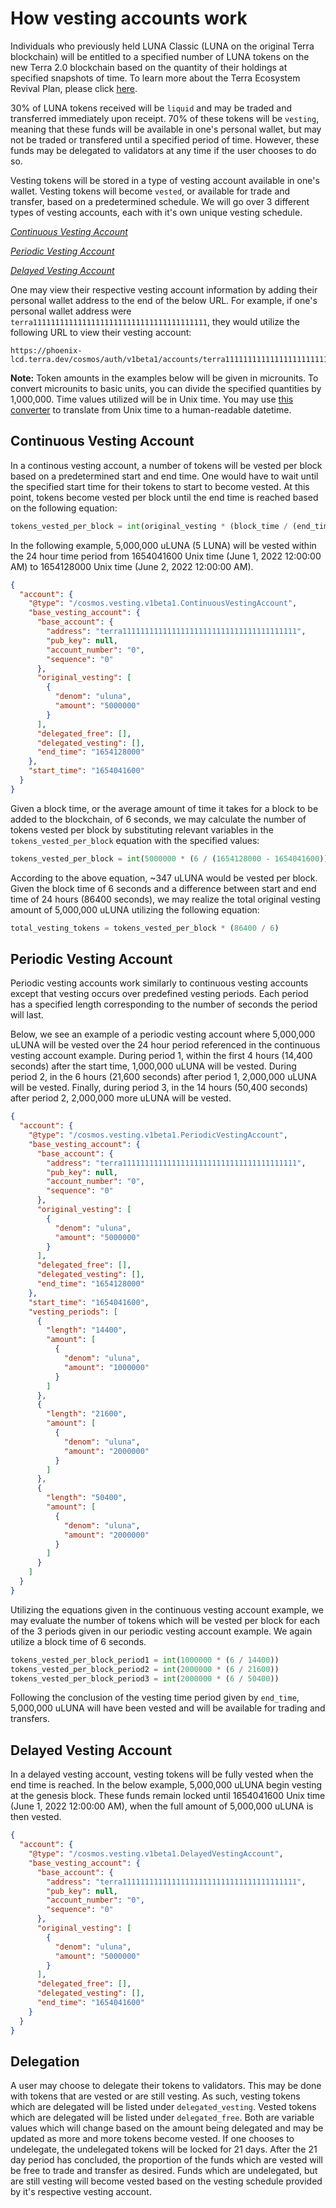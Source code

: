 # How vesting accounts work

Individuals who previously held LUNA Classic (LUNA on the original Terra blockchain) will be entitled to a specified number of LUNA tokens on the new Terra 2.0 blockchain based on the quantity of their holdings at specified snapshots of time. To learn more about the Terra Ecosystem Revival Plan, please click [here](https://agora.terra.money/t/terra-ecosystem-revival-plan-2-passed-gov/18498).

30% of LUNA tokens received will be `liquid` and may be traded and transferred immediately upon receipt. 70% of these tokens will be `vesting`, meaning that these funds will be available in one's personal wallet, but may not be traded or transfered until a specified period of time. However, these funds may be delegated to validators at any time if the user chooses to do so.

Vesting tokens will be stored in a type of vesting account available in one's wallet. Vesting tokens will become `vested`, or available for trade and transfer, based on a predetermined schedule. We will go over 3 different types of vesting accounts, each with it's own unique vesting schedule.


[_Continuous Vesting Account_](#continuous-vesting-account)

[_Periodic Vesting Account_](#periodic-vesting-account)

[_Delayed Vesting Account_](#delayed-vesting-account)


One may view their respective vesting account information by adding their personal wallet address to the end of the below URL. For example, if one's personal wallet address were `terra111111111111111111111111111111111111111`, they would utilize the following URL to view their vesting account:

```
https://phoenix-lcd.terra.dev/cosmos/auth/v1beta1/accounts/terra111111111111111111111111111111111111111
```

**Note:** Token amounts in the examples below will be given in microunits. To convert microunits to basic units, you can divide the specified quantities by 1,000,000. Time values utilized will be in Unix time. You may use [this converter](https://www.epochconverter.com/) to translate from Unix time to a human-readable datetime.

## Continuous Vesting Account

In a continous vesting account, a number of tokens will be vested per block based on a predetermined start and end time. One would have to wait until the specified start time for their tokens to start to become vested. At this point, tokens become vested per block until the end time is reached based on the following equation:

```python
tokens_vested_per_block = int(original_vesting * (block_time / (end_time - start_time)))
```

In the following example, 5,000,000 uLUNA (5 LUNA) will be vested within the 24 hour time period from 1654041600 Unix time (June 1, 2022 12:00:00 AM) to 1654128000 Unix time (June 2, 2022 12:00:00 AM).

```json
{
  "account": {
    "@type": "/cosmos.vesting.v1beta1.ContinuousVestingAccount",
    "base_vesting_account": {
      "base_account": {
        "address": "terra111111111111111111111111111111111111111",
        "pub_key": null,
        "account_number": "0",
        "sequence": "0"
      },
      "original_vesting": [
        {
          "denom": "uluna",
          "amount": "5000000"
        }
      ],
      "delegated_free": [],
      "delegated_vesting": [],
      "end_time": "1654128000"
    },
    "start_time": "1654041600"
  }
}
```

Given a block time, or the average amount of time it takes for a block to be added to the blockchain, of 6 seconds, we may calculate the number of tokens vested per block by substituting relevant variables in the `tokens_vested_per_block` equation with the specified values:

```python
tokens_vested_per_block = int(5000000 * (6 / (1654128000 - 1654041600)))
```

According to the above equation, ~347 uLUNA would be vested per block. Given the block time of 6 seconds and a difference between start and end time of 24 hours (86400 seconds), we may realize the total original vesting amount of 5,000,000 uLUNA utilizing the following equation:

```python
total_vesting_tokens = tokens_vested_per_block * (86400 / 6)
```

## Periodic Vesting Account

Periodic vesting accounts work similarly to continuous vesting accounts except that vesting occurs over predefined vesting periods. Each period has a specified length corresponding to the number of seconds the period will last.

Below, we see an example of a periodic vesting account where 5,000,000 uLUNA will be vested over the 24 hour period referenced in the continuous vesting account example. During period 1, within the first 4 hours (14,400 seconds) after the start time, 1,000,000 uLUNA will be vested. During period 2, in the 6 hours (21,600 seconds) after period 1, 2,000,000 uLUNA will be vested. Finally, during period 3, in the 14 hours (50,400 seconds) after period 2, 2,000,000 more uLUNA will be vested.

```json
{
  "account": {
    "@type": "/cosmos.vesting.v1beta1.PeriodicVestingAccount",
    "base_vesting_account": {
      "base_account": {
        "address": "terra111111111111111111111111111111111111111",
        "pub_key": null,
        "account_number": "0",
        "sequence": "0"
      },
      "original_vesting": [
        {
          "denom": "uluna",
          "amount": "5000000"
        }
      ],
      "delegated_free": [],
      "delegated_vesting": [],
      "end_time": "1654128000"
    },
    "start_time": "1654041600",
    "vesting_periods": [
      {
        "length": "14400",
        "amount": [
          {
            "denom": "uluna",
            "amount": "1000000"
          }
        ]
      },
      {
        "length": "21600",
        "amount": [
          {
            "denom": "uluna",
            "amount": "2000000"
          }
        ]
      },
      {
        "length": "50400",
        "amount": [
          {
            "denom": "uluna",
            "amount": "2000000"
          }
        ]
      }
    ]
  }
}
```

Utilizing the equations given in the continuous vesting account example, we may evaluate the number of tokens which will be vested per block for each of the 3 periods given in our periodic vesting account example. We again utilize a block time of 6 seconds.

```python
tokens_vested_per_block_period1 = int(1000000 * (6 / 14400))
tokens_vested_per_block_period2 = int(2000000 * (6 / 21600))
tokens_vested_per_block_period3 = int(2000000 * (6 / 50400))
```

Following the conclusion of the vesting time period given by `end_time`, 5,000,000 uLUNA will have been vested and will be available for trading and transfers.

## Delayed Vesting Account

In a delayed vesting account, vesting tokens will be fully vested when the end time is reached. In the below example, 5,000,000 uLUNA begin vesting at the genesis block. These funds remain locked until 1654041600 Unix time (June 1, 2022 12:00:00 AM), when the full amount of 5,000,000 uLUNA is then vested.

```json
{
  "account": {
    "@type": "/cosmos.vesting.v1beta1.DelayedVestingAccount",
    "base_vesting_account": {
      "base_account": {
        "address": "terra111111111111111111111111111111111111111",
        "pub_key": null,
        "account_number": "0",
        "sequence": "0"
      },
      "original_vesting": [
        {
          "denom": "uluna",
          "amount": "5000000"
        }
      ],
      "delegated_free": [],
      "delegated_vesting": [],
      "end_time": "1654041600"
    }
  }
}
```

## Delegation

A user may choose to delegate their tokens to validators. This may be done with tokens that are vested or are still vesting. As such, vesting tokens which are delegated will be listed under `delegated_vesting`. Vested tokens which are delegated will be listed under `delegated_free`. Both are variable values which will change based on the amount being delegated and may be updated as more and more tokens become vested. If one chooses to undelegate, the undelegated tokens will be locked for 21 days. After the 21 day period has concluded, the proportion of the funds which are vested will be free to trade and transfer as desired. Funds which are undelegated, but are still vesting will become vested based on the vesting schedule provided by it's respective vesting account.
